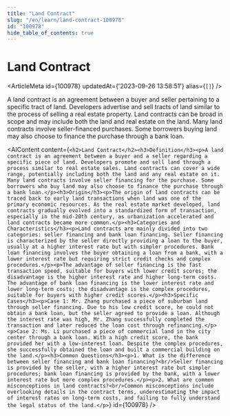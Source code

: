 ```yaml
---
title: "Land Contract"
slug: "/en/learn/land-contract-100978"
id: "100978"
hide_table_of_contents: true
---
```



# Land Contract

<ArticleMeta id={100978} updatedAt={'2023-09-26 13:58:51'} alias={`[]`} />
<div className='border-solid border-b border-t-0 my-4 border-[var(--ifm-color-gray-300)]' />

A land contract is an agreement between a buyer and seller pertaining to a specific tract of land. Developers advertise and sell tracts of land similar to the process of selling a real estate property. Land contracts can be broad in scope and may include both the land and real estate on the land. Many land contracts involve seller-financed purchases. Some borrowers buying land may also choose to finance the purchase through a bank loan.

<AIContent content={`<h2>Land Contract</h2><h3>Definition</h3><p>A land contract is an agreement between a buyer and a seller regarding a specific piece of land. Developers promote and sell land through a process similar to real estate sales. Land contracts can cover a wide range, potentially including both the land and any real estate on it. Many land contracts involve seller financing for the purchase. Some borrowers who buy land may also choose to finance the purchase through a bank loan.</p><h3>Origin</h3><p>The origin of land contracts can be traced back to early land transactions when land was one of the primary economic resources. As the real estate market developed, land contracts gradually evolved into a standardized form of transaction, especially in the mid-20th century, as urbanization accelerated and land contracts became more common.</p><h3>Categories and Characteristics</h3><p>Land contracts are mainly divided into two categories: seller financing and bank loan financing. Seller financing is characterized by the seller directly providing a loan to the buyer, usually at a higher interest rate but with simpler procedures. Bank loan financing involves the buyer obtaining a loan from a bank, with a lower interest rate but requiring strict credit checks and complex procedures.</p><p>The advantage of seller financing is the fast transaction speed, suitable for buyers with lower credit scores; the disadvantage is the higher interest rate and higher long-term costs. The advantage of bank loan financing is the lower interest rate and lower long-term costs; the disadvantage is the complex procedures, suitable for buyers with higher credit scores.</p><h3>Specific Cases</h3><p>Case 1: Mr. Zhang purchased a piece of suburban land through seller financing. Due to his low credit score, he could not obtain a bank loan, but the seller agreed to provide a loan. Although the interest rate was high, Mr. Zhang successfully completed the transaction and later reduced the loan cost through refinancing.</p><p>Case 2: Ms. Li purchased a piece of commercial land in the city center through a bank loan. With a high credit score, the bank provided her with a low-interest loan. Despite the complex procedures, she successfully obtained the loan and built a commercial building on the land.</p><h3>Common Questions</h3><p>1. What is the difference between seller financing and bank loan financing?<br/>Seller financing is provided by the seller, with a higher interest rate but simpler procedures; bank loan financing is provided by the bank, with a lower interest rate but more complex procedures.</p><p>2. What are common misconceptions in land contracts?<br/>Common misconceptions include overlooking details in the contract terms, underestimating the impact of interest rates on long-term costs, and failing to fully understand the legal status of the land.</p>`} id={100978} />
